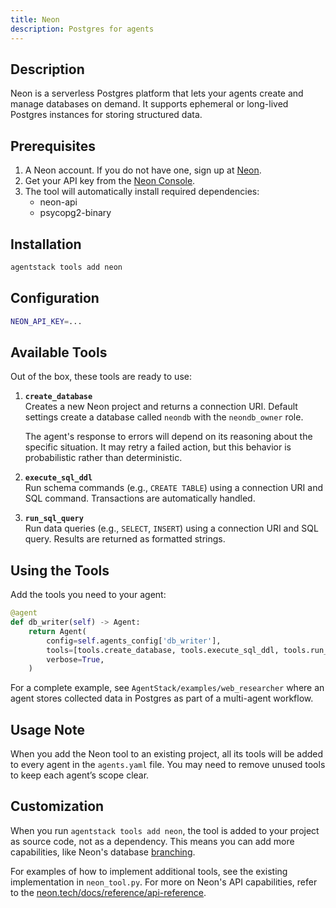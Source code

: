 ```yaml
---
title: Neon
description: Postgres for agents
---
```


## Description
Neon is a serverless Postgres platform that lets your agents create and manage databases on demand. It supports ephemeral or long-lived Postgres instances for storing structured data.

## Prerequisites
1. A Neon account. If you do not have one, sign up at [Neon](https://neon.tech).
2. Get your API key from the [Neon Console](https://console.neon.tech/app/settings/api-keys).
3. The tool will automatically install required dependencies:
   - neon-api
   - psycopg2-binary

## Installation

```bash
agentstack tools add neon
```

## Configuration
```bash
NEON_API_KEY=...
```

## Available Tools
Out of the box, these tools are ready to use:

1. **`create_database`**  
   Creates a new Neon project and returns a connection URI. Default settings create a database called `neondb` with the `neondb_owner` role.

   <Note>The agent's response to errors will depend on its reasoning about the specific situation. It may retry a failed action, but this behavior is probabilistic rather than deterministic.</Note>

2. **`execute_sql_ddl`**  
   Run schema commands (e.g., `CREATE TABLE`) using a connection URI and SQL command. Transactions are automatically handled.

3. **`run_sql_query`**  
   Run data queries (e.g., `SELECT`, `INSERT`) using a connection URI and SQL query. Results are returned as formatted strings.

## Using the Tools
Add the tools you need to your agent:
```python
@agent
def db_writer(self) -> Agent:
    return Agent(
        config=self.agents_config['db_writer'],
        tools=[tools.create_database, tools.execute_sql_ddl, tools.run_sql_query],
        verbose=True,
    )
```

For a complete example, see `AgentStack/examples/web_researcher` where an agent stores collected data in Postgres as part of a multi-agent workflow.

## Usage Note
When you add the Neon tool to an existing project, all its tools will be added to every agent in the `agents.yaml` file. You may need to remove unused tools to keep each agent’s scope clear.

## Customization
When you run `agentstack tools add neon`, the tool is added to your project as source code, not as a dependency. This means you can add more capabilities, like Neon's database [branching](https://neon.tech/docs/introduction/branching).

For examples of how to implement additional tools, see the existing implementation in `neon_tool.py`. For more on Neon's API capabilities, refer to the [neon.tech/docs/reference/api-reference](https://neon.tech/docs/reference/api-reference).
